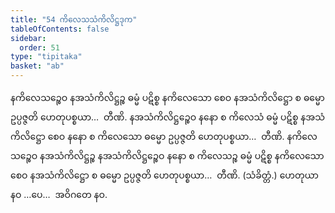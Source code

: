```yaml
---
title: "54 ကိလေသသံကိလိဋ္ဌဒုက"
tableOfContents: false
sidebar:
  order: 51
type: "tipitaka"
basket: "ab"
---
```



<DynamicBreadcrumb />

<Division number="73">

<Paragraph number="230">
နကိလေသဉ္စေဝ နအသံကိလိဋ္ဌဉ္စ ဓမ္မံ ပဋိစ္စ နကိလေသော စေဝ နအသံကိလိဋ္ဌော စ ဓမ္မော ဥပ္ပဇ္ဇတိ ဟေတုပစ္စယာ…  တီဏိ.
</Paragraph>

<Paragraph number="231">
နအသံကိလိဋ္ဌဉ္စေဝ နနော စ ကိလေသံ ဓမ္မံ ပဋိစ္စ နအသံကိလိဋ္ဌော စေဝ နနော စ ကိလေသော ဓမ္မော ဥပ္ပဇ္ဇတိ ဟေတုပစ္စယာ…  တီဏိ.
</Paragraph>

<Paragraph number="232">
နကိလေသဉ္စေဝ နအသံကိလိဋ္ဌဉ္စ နအသံကိလိဋ္ဌဉ္စေဝ နနော စ ကိလေသဉ္စ ဓမ္မံ ပဋိစ္စ နကိလေသော စေဝ နအသံကိလိဋ္ဌော စ ဓမ္မော ဥပ္ပဇ္ဇတိ ဟေတုပစ္စယာ…  တီဏိ. (သံခိတ္တံ.)
</Paragraph>

<Paragraph number="233">
ဟေတုယာ နဝ …ပေ…  အဝိဂတေ နဝ.
</Paragraph>
</Division>